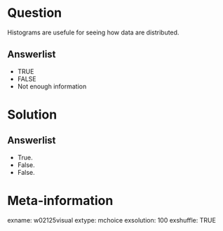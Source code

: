 Question
========
Histograms are usefule for seeing how data are distributed.

Answerlist
----------
* TRUE
* FALSE
* Not enough information


Solution
========

Answerlist
----------
* True.
* False.
* False.


Meta-information
================
exname: w02125visual
extype: mchoice
exsolution: 100
exshuffle: TRUE